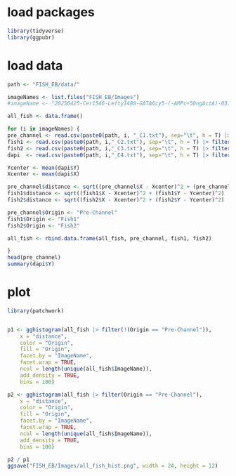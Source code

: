 


# load packages

```r
library(tidyverse)
library(ggpubr)
```

# load data
```r
path <- "FISH_EB/data/"

imageNames <- list.files("FISH_EB/Images")
#imageName <- "20250425-Cer1546-Lefty1488-GATA6cy5-(-AMPc+50ngActA)-03.czi" #add -1 if you use the line "Make Substack"

all_fish <- data.frame()

for (i in imageNames) {
pre_channel <- read.csv(paste0(path, i, "_C1.txt"), sep="\t", h = T) |> filter(Area >= 0.1) |> mutate(ImageName = i)
fish1 <- read.csv(paste0(path, i,"_C2.txt"), sep="\t", h = T) |> filter(Area >= 0.1) |> mutate(ImageName = i)
fish2 <- read.csv(paste0(path, i,"_C3.txt"), sep="\t", h = T) |> filter(Area >= 0.1) |> mutate(ImageName = i)
dapi  <- read.csv(paste0(path, i,"_C4.txt"), sep="\t", h = T) |> filter(Area >= 0.1) |> mutate(ImageName = i)

Ycenter <- mean(dapi$Y)
Xcenter <- mean(dapi$X)

pre_channel$distance <- sqrt((pre_channel$X - Xcenter)^2 + (pre_channel$Y - Ycenter)^2)
fish1$distance <- sqrt((fish1$X - Xcenter)^2 + (fish1$Y - Ycenter)^2)
fish2$distance <- sqrt((fish2$X - Xcenter)^2 + (fish2$Y - Ycenter)^2)

pre_channel$Origin <- "Pre-Channel"
fish1$Origin <- "Fish1"
fish2$Origin <- "Fish2"

all_fish <- rbind.data.frame(all_fish, pre_channel, fish1, fish2)

}
head(pre_channel)
summary(dapi$Y)
```


# plot
```r
library(patchwork)


p1 <- gghistogram(all_fish |> filter(!(Origin == "Pre-Channel")), 
    x = "distance", 
    color = "Origin", 
    fill = "Origin", 
    facet.by = "ImageName", 
    facet.wrap = TRUE, 
    ncol = length(unique(all_fish$ImageName)), 
    add_density = TRUE, 
    bins = 100)

p2 <- gghistogram(all_fish |> filter(Origin == "Pre-Channel"), 
    x = "distance", 
    color = "Origin", 
    fill = "Origin", 
    facet.by = "ImageName", 
    facet.wrap = TRUE, 
    ncol = length(unique(all_fish$ImageName)), 
    add_density = TRUE, 
    bins = 100)

p2 / p1
ggsave("FISH_EB/Images/all_fish_hist.png", width = 24, height = 12)

```